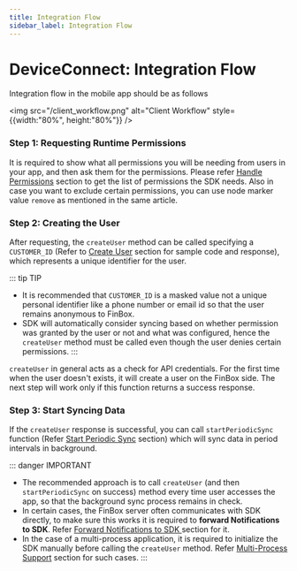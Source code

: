 ```yaml
---
title: Integration Flow
sidebar_label: Integration Flow
---
```


# DeviceConnect: Integration Flow

Integration flow in the mobile app should be as follows

<img src="/client_workflow.png" alt="Client Workflow" style={{width:"80%", height:"80%"}} />

### Step 1: Requesting Runtime Permissions
It is required to show what all permissions you will be needing from users in your app, and then ask them for the permissions. Please refer [Handle Permissions](/device-connect/android.html#handle-permissions) section to get the list of permissions the SDK needs. Also in case you want to exclude certain permissions, you can use node marker value `remove` as mentioned in the same article.

### Step 2: Creating the User
After requesting, the `createUser` method can be called specifying a `CUSTOMER_ID` (Refer to [Create User](/device-connect/android.html#create-user-method) section for sample code and response), which represents a unique identifier for the user.

::: tip TIP
- It is recommended that `CUSTOMER_ID` is a masked value not a unique personal identifier like a phone number or email id so that the user remains anonymous to FinBox.
- SDK will automatically consider syncing based on whether permission was granted by the user or not and what was configured, hence the `createUser` method must be called even though the user denies certain permissions.
:::

`createUser` in general acts as a check for API credentials. For the first time when the user doesn't exists, it will create a user on the FinBox side. The next step will work only if this function returns a success response.

### Step 3: Start Syncing Data
If the `createUser` response is successful, you can call `startPeriodicSync` function (Refer [Start Periodic Sync](/device-connect/android.html#start-periodic-sync-method) section) which will sync data in period intervals in background.

::: danger IMPORTANT
- The recommended approach is to call `createUser` (and then `startPeriodicSync` on success) method every time user accesses the app, so that the background sync process remains in check.
- In certain cases, the FinBox server often communicates with SDK directly, to make sure this works it is required to **forward Notifications to SDK**. Refer [Forward Notifications to SDK
](/device-connect/android.html#forward-notifications-to-sdk) section for it.
- In the case of a multi-process application, it is required to initialize the SDK manually before calling the `createUser` method. Refer [Multi-Process Support](/device-connect/android.html#multi-process-support) section for such cases.
:::